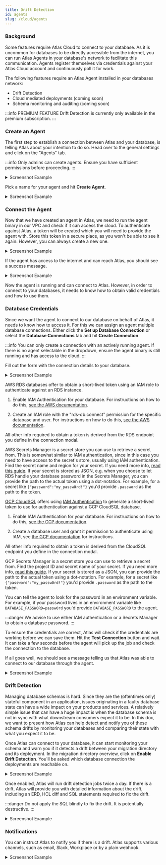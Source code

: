 ```yaml
---
title: Drift Detection
id: agents
slug: /cloud/agents
---
```



### Background

Some features require Atlas Cloud to connect to your database. As it is uncommon for databases to be directly accessible
from the internet, you can run Atlas Agents in your database's network to facilitate this communication. Agents register
themselves via credentials against your Atlas Cloud account and continuously poll it for work.

The following features require an Atlas Agent installed in your databases network:
* Drift Detection
* Cloud mediated deployments (coming soon)
* Schema monitoring and auditing (coming soon)

:::info PREMIUM FEATURE
Drift Detection is currently only available in the premium subscription.
:::

### Create an Agent

The first step to establish a connection between Atlas and your database, is telling Atlas about your intention to do
so. Head over to the general settings and click on the "Agents" tab.

:::info
Only admins can create agents. Ensure you have sufficient permissions before proceeding.
:::

<details>
<summary>Screenshot Example</summary>

![](https://atlasgo.io/uploads/cloud/drift-detection/1.png)
</details>

Pick a name for your agent and hit **Create Agent**.


<details>
<summary>Screenshot Example</summary>

![](https://atlasgo.io/uploads/cloud/drift-detection/2.png)
</details>

### Connect the Agent

Now that we have created an agent in Atlas, we need to run the agent binary in our VPC and check if it can access the
cloud. To authenticate against Atlas, a token will be created which you will need to provide the agent with. Store this token
in a secure place, as you won't be able to see it again. However, you can always create a new one.

<details>
<summary>Screenshot Example</summary>

![](https://atlasgo.io/uploads/cloud/drift-detection/3.png)
</details>

If the agent has access to the internet and can reach Atlas, you should see a success message.

<details>
<summary>Screenshot Example</summary>

![](https://atlasgo.io/uploads/cloud/drift-detection/4.png)
</details>

Now the agent is running and can connect to Atlas. However, in order to connect to your databases, it needs to know
how to obtain valid credentials and how to use them.

### Database Credentials

Since we want the agent to connect to our database on behalf of Atlas, it needs to know how to access it.
For this we can assign an agent multiple database connections. Either click the **Set up Database Connection** or
select the **Database Connections** tab and hit **Create Connection**.

:::info
You can only create a connection with an actively running agent. If there is no agent selectable in the dropdown,
ensure the agent binary is still running and has access to the cloud.
:::

Fill out the form with the connection details to your database.

<details>
<summary>Screenshot Example</summary>

![](https://atlasgo.io/uploads/cloud/drift-detection/5.png)
</details>

<Tabs>
<TabItem value="aws_iam" label="AWS RDS Token (IAM Auth)">

AWS RDS databases offer to obtain a short-lived token using an IAM role to authenticate against an RDS instance.

1. Enable IAM Authentication for your database. For instructions on how to do this,
   [see the AWS documentation](https://aws.github.io/aws-sdk-go-v2/docs/sdk-utilities/rds/#iam-authentication).

2. Create an IAM role with the "rds-db:connect" permission for the specific database and user. For instructions on how to do this,
   [see the AWS documentation](https://docs.aws.amazon.com/AmazonRDS/latest/UserGuide/UsingWithRDS.IAMDBAuth.IAMPolicy.html).

All other info required to obtain a token is derived from the RDS endpoint you define in the connection modal.

</TabItem>
<TabItem value="aws_secrets" label="AWS Secrets Manager">

AWS Secrets Manager is a secret store you can use to retrieve a secret from. This is somewhat similar to IAM
authentication, since in this case you need to have access to the secret's store, usually using IAM authentication.
Find the secret name and region for your secret. If you need more info,
[read this guide](/guides/deploying/secrets##using-iam-authentication). If your secret is stored as JSON, e.g. when you choose
to let RDS handle your database password in the Secrets Manager, you can provide the path to the actual token using a
dot-notation. For example, for a secret like `{"password":"my_passw0rd!"}` you'd provide `.password` as the path to the token.

</TabItem>
<TabItem value="gcp_iam" label="GCP Cloud SQL Token (IAM Auth)">

[GCP CloudSQL](https://cloud.google.com/sql) offers using
[IAM Authentication](https://cloud.google.com/sql/docs/mysql/authentication#manual) to generate a short-lived token to
use for authentication against a GCP CloudSQL database.

1. Enable IAM Authentication for your database. For instructions on how to do this,
   [see the GCP documentation](https://cloud.google.com/sql/docs/mysql/create-edit-iam-instances).

2. Create a database user and grant it permission to authenticate using IAM, see
   [the GCP documentation](https://cloud.google.com/sql/docs/mysql/add-manage-iam-users)
   for instructions.

All other info required to obtain a token is derived from the CloudSQL endpoint you define in the connection modal.

</TabItem>
<TabItem value="gcp_secrets" label="GCP Secrets Manager">

GCP Secrets Manager is a secret store you can use to retrieve a secret from. Find the project ID and secret name of your
secret. If you need more info, [read this guide](/guides/deploying/secrets##using-iam-authentication). If your secret is
stored as a JSON, you can provide the path to the actual token using a dot-notation. For example, for a secret like
`{"password":"my_passw0rd!"}` you'd provide `.password` as the path to the token.

</TabItem>
<TabItem value="env" label="Environment Variable">

You can tell the agent to look for the password in an environment variable. For example, if your password lives in an environment
variable like `DATABASE_PASSWORD=passw0rd` you'd provide `DATABASE_PASSWORD` to the agent.

:::danger
We advise to use either IAM authentication or a Secrets Manager to obtain a database password.
:::

</TabItem>
</Tabs>

To ensure the credentials are correct, Atlas will check if the credentials are working before we can save them. Hit
the **Test Connection** button and wait. It can take a few seconds before the agent will pick up the job and check
the connection to the database.

If all goes well, we should see a message telling us that Atlas was able to connect to our database through the
agent.

<details>
<summary>Screenshot Example</summary>

![](https://atlasgo.io/uploads/cloud/drift-detection/6.png)
</details>

### Drift Detection

Managing database schemas is hard. Since they are the (oftentimes only) stateful component in an application, issues
originating in a faulty database state can have a wide impact on your products and services. A relatively simple issue
that can have a huge impact is when the database schema is not in sync with what downstream consumers expect it to be.
In this doc, we want to present how Atlas can help detect and notify you of these schema drifts by monitoring your
databases and comparing their state with what you expect it to be.

Once Atlas can connect to your database, it can start monitoring your schema and warn you if it detects a drift
between your migration directory and its deployment. In the migration directory overview, click on
**Enable Drift Detection**. You'll be asked which database connection the deployments are reachable on.

<details>
<summary>Screenshot Example</summary>

![](https://atlasgo.io/uploads/cloud/drift-detection/7.png)
</details>

Once enabled, Atlas will run drift detection jobs twice a day. If there is a drift, Atlas will provide you with detailed
information about the drift, including an ERD, HCL diff and SQL statements required to fix the drift.

:::danger
Do not apply the SQL blindly to fix the drift. It is potentially destructive.
:::

<details>
<summary>Screenshot Example</summary>

![](https://atlasgo.io/uploads/cloud/drift-detection/8.png)
</details>

### Notifications

You can instruct Atlas to notify you if there is a drift. Atlas supports various channels, such as email, Slack,
Workplace or by a plain webhook.

<details>
<summary>Screenshot Example</summary>

![](https://atlasgo.io/uploads/cloud/drift-detection/9.png)
</details>
